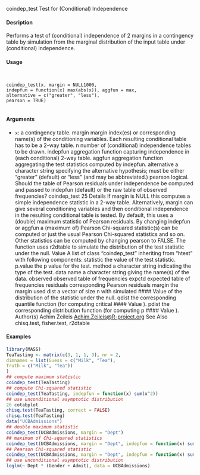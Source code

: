 coindep_test Test for (Conditional) Independence

#### Desription

Performs a test of (conditional) independence of 2 margins in a contingency table by simulation
from the marginal distribution of the input table under (conditional) independence.

#### Usage
<pre><code>

coindep_test(x, margin = NULL1000,
indepfun = function(x) max(abs(x)), aggfun = max,
alternative = c("greater", "less"),
pearson = TRUE)

</code></pre>
#### Arguments

* ``x``: a contingency table.
margin margin index(es) or corresponding name(s) of the conditioning variables. Each
resulting conditional table has to be a 2-way table.
n number of (conditional) independence tables to be drawn.
indepfun aggregation function capturing independence in (each conditional) 2-way table.
aggfun aggregation function aggregating the test statistics computed by indepfun.
alternative a character string specifying the alternative hypothesis; must be either "greater"
(default) or "less" (and may be abbreviated.)
pearson logical. Should the table of Pearson residuals under independence be computed
and passed to indepfun (default) or the raw table of observed frequencies?
coindep_test 25
Details
If margin is NULL this computes a simple independence statistic in a 2-way table. Alternatively,
margin can give several conditioning variables and then conditional independence in the resulting
conditional table is tested.
By default, this uses a (double) maximum statistic of Pearson residuals. By changing indepfun or
aggfun a (maximum of) Pearson Chi-squared statistic(s) can be computed or just the usual Pearson
Chi-squared statistics and so on. Other statistics can be computed by changing pearson to FALSE.
The function uses r2dtable to simulate the distribution of the test statistic under the null.
Value
A list of class "coindep_test" inheriting from "htest" with following components:
statistic the value of the test statistic.
p.value the p value for the test.
method a character string indicating the type of the test.
data.name a character string giving the name(s) of the data.
observed observed table of frequencies
expctd expected table of frequencies
residuals corresponding Pearson residuals
margin the margin used
dist a vector of size n with simulated 
#### Value 
 of the distribution of the statistic under
the null.
qdist the corresponding quantile function (for computing critical 
#### Value 
).
pdist the corresponding distribution function (for computing p 
#### Value 
).
Author(s)
Achim Zeileis <Achim.Zeileis@R-project.org>
See Also
chisq.test, fisher.test, r2dtable

#### Examples
```r

library(MASS)
TeaTasting <- matrix(c(3, 1, 1, 3), nr = 2,
dimnames = list(Guess = c("Milk", "Tea"),
Truth = c("Milk", "Tea"))
)
## compute maximum statistic
coindep_test(TeaTasting)
## compute Chi-squared statistic
coindep_test(TeaTasting, indepfun = function(x) sum(x^2))
## use unconditional asymptotic distribution
26 cotabplot
chisq.test(TeaTasting, correct = FALSE)
chisq.test(TeaTasting)
data("UCBAdmissions")
## double maximum statistic
coindep_test(UCBAdmissions, margin = "Dept")
## maximum of Chi-squared statistics
coindep_test(UCBAdmissions, margin = "Dept", indepfun = function(x) sum(x^2))
## Pearson Chi-squared statistic
coindep_test(UCBAdmissions, margin = "Dept", indepfun = function(x) sum(x^2), aggfun = sum)
## use unconditional asymptotic distribution
loglm(~ Dept * (Gender + Admit), data = UCBAdmissions)
```

